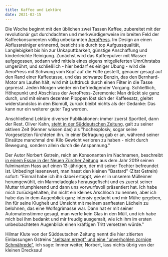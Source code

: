 ```yaml
---
title: Kaffee und Lektüre
date: 2021-02-15
---
```

Die Woche beginnt mit den üblichen zwei Tassen Kaffee, zubereitet mit der revolutionär gut durchdachten und merkwürdigerweise im breiten Feld der Kaffeekonsumenten völlig unbekannten [AeroPress](https://aeropress.com/). Im Design an einen Abflussreiniger erinnernd, besticht sie durch top Aufgussqualität, Langlebigkeit bis hin zur Unkaputtbarkeit, günstige Anschaffung und kinderleichte Reinigung. Zunächst wird das Kaffeepulver mit Wasser aufgegossen, sodann wird mittels eines eigens mitgelieferten Umrührstabs umgerührt, und schließlich - hier bedarf es einiger Übung - wird die AeroPress mit Schwung vom Kopf auf die Füße gestellt, genauer gesagt auf den Rand einer Kaffeetasse, und das schwarze Benzin, das den Bernhard-Motor am Laufen hält, wird mit Luftdruck durch einen Filter in die Tasse gepresst. Jeden Morgen wieder ein befriedigender Vorgang. Schließlich, Höhepunkt und Abschluss der AeroPress-Zeremonie: Man drückt sie ganz durch, und mit einem dezenten Ploppen löst sich der Kaffeesatz, gleitet widerstandslos in den Biomüll, zurück bleibt nichts als der Gedanke: Das kann nur ein weiterer guter Tag werden.

Anschließend Lektüre diverser Publikationen: immer zuerst Sportteil, dann der Rest. Oliver Kahn, [steht in der Süddeutschen Zeitung](https://www.sueddeutsche.de/sport/oliver-kahn-fc-bayern-vorstand-rummenigge-1.4740787), galt zu seiner aktiven Zeit (Kenner wissen das) als "hochexplosiv, sogar seine Vorgesetzten fürchteten ihn. In einer Befragung gab er an, während seiner Einsätze manchmal drei Kilo Gewicht verloren zu haben - nicht durch Bewegung, sondern allein durch die Anspannung."

Der Autor Norbert Gstrein, reich an Konsonanten im Nachnamen, beschreibt [in einem Essay in der Neuen Zürcher Zeitung](https://www.nzz.ch/feuilleton/die-klimadebatte-bringt-moralischen-kitsch-hervor-ld.1507111) aus dem Jahr 2019 seinen fulminanten Hass auf einen 13-jährigen, der mit seiner Tochter befreundet ist. Unbedingt lesenswert, man hasst den kleinen "Bastard" (Zitat Gstrein) sofort: "Einmal habe ich ihn dabei ertappt, wie er in unserem Mülleimer herumgewühlt, ein Marmeladeglas herausgefischt und es zuerst seiner Mutter triumphierend und dann uns vorwurfsvoll präsentiert hat. Ich habe mich zurückgehalten, ihn nicht ein kleines Arschloch zu nennen, aber ich habe das in dem Augenblick ganz intensiv gedacht und mir Mühe gegeben, ihn für seine Klugheit und Umsicht mit meinem sanftesten Lächeln zu belohnen, das eine Wolfsgrimasse war. Dann hat er mit seiner Automatenstimme gesagt, man werfe kein Glas in den Müll, und ich habe mich bei ihm bedankt und mir freudig ausgemalt, wie ich ihm im ersten unbeobachteten Augenblick einen kräftigen Tritt versetzen würde."

Hilmar Klute von der Süddeutschen Zeitung nennt die hier zitierten Einlassungen Gstreins ["seltsam erregt" und eine "unverhohlen zornige Schmährede"](https://www.sueddeutsche.de/kultur/rezension-norbert-gstrein-der-zweite-jakob-roman-hanser-1.5205819), ich sage: Immer weiter, Norbert, lass nichts übrig von der kleinen Drecksau!